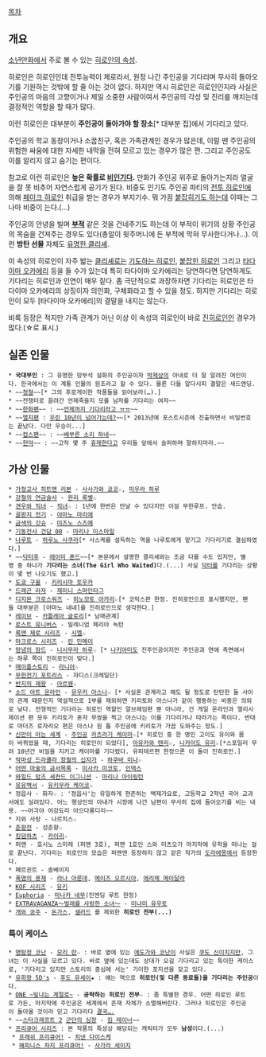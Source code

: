 [[목차]]

== 개요 ==
[[소년만화]]에서 주로 볼 수 있는 [[히로인]][[캐릭터의 유형|의 속성]].

히로인은 히로인인데 전투능력이 제로라서, 원정 나간 주인공을 기다리며 무사히 돌아오기를 기원하는 것밖에 할 줄 아는 것이 없다. 하지만 역시 히로인은 히로인인지라 사실은 주인공의 마음의 고향이거나 제일 소중한 사람이여서 주인공의 각성 및 진리를 깨치는데 결정적인 역할을 할 때가 많다. 

이런 히로인은 대부분이 '''주인공이 돌아가야 할 장소'''[* 대부분 집]에서 기다리고 있다.

주인공의 학교 동창이거나 소꿉친구, 혹은 가족관계인 경우가 많은데, 이럴 땐 주인공의 위험한 싸움에 대한 자세한 내막을 전혀 모르고 있는 경우가 많은 편. 그리고 주인공도 이를 알리지 않고 숨기는 편이다.

참고로 이런 히로인은 '''높은 확률로 [[비인기]]다.''' 만화가 주인공 위주로 돌아가는지라 얼굴을 잘 못 비추어 자연스럽게 공기가 된다. 비중도 인기도 주인공 파티의 [[싸우는 미소녀|전투 히로인]]에 의해 [[페이크 히로인]] 취급을 받는 경우가 부지기수. 뭐 가끔 [[붙잡힌 히로인|붙잡히기도 하는데]] 이때는 그나마 비중이 는다.(…)

주인공의 안녕을 빌며 '''[[부적]]''' 같은 것을 건네주기도 하는데 이 부적이 위기의 상황 주인공의 목숨을 건져주는 경우도 있다(총알이 윗주머니에 든 부적에 막혀 무사한다거나…). 이런 '''방탄 선물''' 자체도 [[물건에 맞아서 살았다|유명한 클리셰]].

이 속성의 히로인이 자주 밟는 [[클리셰]]로는 [[기도하는 히로인]], [[붙잡힌 히로인]] 그리고 [[타다이마 오카에리]] 등을 들 수가 있는데 특히 타다이마 오카에리는 당연하다면 당연하게도 기다리는 히로인과 인연이 매우 짙다. 좀 극단적으로 과장하자면 기다리는 히로인은 타다이마 오카에리의 상징이자 의인화, 구체화라고 할 수 있을 정도. 하지만 기다리는 히로인이 모두 [타다이마 오카에리]의 결말을 내지는 않는다.

비록 등장은 적지만 가족 관계가 아닌 이상 이 속성의 히로인이 바로 [[진히로인]]인 경우가 많다.(☆로 표시.)

== 실존 인물 ==
 * '''국대부인''' : 그 유명한 망부석 설화의 주인공이자 [[박제상]]의 아내로 더 잘 알려진 여인이다. 한국에서는 이 계통 인물의 원조라고 할 수 있다. 물론 다들 알다시피 결말은 새드엔딩.
 * ~~[[정철]]~~[* 그의 후로게이한 작품들을 읽어보라(…).]
 * ~~전쟁터로 끌려간 언제죽을지 모를 남자를 기다리는 여자~~
 * ~~[[한화 이글스|한화팬]]~~ : ~~[[588689|언제까지 기다리라고 ㅠㅠ]]~~
 * ~~[[엘지 트윈스|엘지팬]] : [[6668587667|우린 10년이 넘어가는데?]]~~[* 2013년에 포스트시즌에 진출하면서 비밀번호는 끝났다. 다만 우승이...]
 * ~~[[시카고 컵스|컵스팬]]~~ : ~~[[야구계의 저주들#s-1.1|배부른 소리 하네]]~~
 * ~~[[헌터x헌터|헌덕]]~~ : ~~고작 몇 주 [[휴재]]한다고 우리들 앞에서 슬퍼하며 말하지마라.~~
== 가상 인물 ==
 * [[가정교사 히트맨 리본]] - [[사사가와 쿄코]]☆, [[미우라 하루]]
 * [[강철의 연금술사]] - [[윈리 록벨]]☆
 * [[견우와 직녀]] - [[직녀]]☆ : 1년에 한번은 만날 수 있다지만 이걸 무한루프. 안습.
 * [[골판지 전기]] - [[야마노 마리에]]
 * [[금색의 갓슈]] - [[미즈노 스즈메]]
 * [[기동전사 건담 00]] - [[마리나 이스마일]]
 * [[나루토]] - [[하루노 사쿠라]][* 사스케를 설득하는 역을 나루토에게 맡기고 기다리기로 결심하였다.]
 * ~~[[닥터후]] - [[에이미 폰드]]~~[* 본문에서 설명한 클리셰와는 조금 다를 수도 있지만, 별명 중 하나가 '''기다리는 소녀(The Girl Who Waited)'''다.(...) 사실 [[11대 닥터|닥터]]를 기다리는 상황이 몇 번 나오기도 했고.]
 * [[도쿄 구울]] - [[키리시마 토우카]]
 * [[드래곤 라자]] - [[제미니 스마인타그]]
 * [[디지몬 크로스워즈]] - [[히노모토 아카리]]☆[* 코믹스판 한정. 진히로인으로 표시했지만, 팬들 대부분은 [아마노 네네]를 진히로인으로 생각한다.]
 * [[레이브(만화)|레이브]] - [[카틀레아 글로리]][* 남매관계]
 * [[로스트 유니버스]] - 밀레니엄 페리아 녹턴
 * [[록맨 제로 시리즈]] - [[시엘(록맨 제로 시리즈)|시엘]]☆
 * [[마크로스 시리즈]] - [[린 민메이]]
 * [[망념의 잠드]] - [[니시무라 하루]]☆ [* [[나키아미]]도 진주인공이지만 주인공과 연애 측면에서는 하루 쪽이 진히로인이 맞다.]
 * [[메이플스토리]] - [[라니아]]☆
 * [[무한전기 포트리스]] - 쟈디스(크레일단)
 * [[반지의 제왕]] - [[아르웬#s-1|아르웬]]☆
 * [[소드 아트 온라인]] - [[유우키 아스나]]☆ [* 사실혼 관계라고 해도 될 정도로 탄탄한 둘 사이의 관계 때문인지 역설적으로 1부를 제외하면 키리토와 아스나가 같이 행동하는 비중은 의외로 낮다. 전형적인 기다리는 히로인 역할인 알브헤임편 뿐 아니라, 건 게일 온라인과 엘리시제이션 편 모두 키리토가 혼자 무쌍을 찍고 아스나는 이를 기다리거나 따라가는 쪽이다. 반대로 마더즈 로자리오 편은 아스나 원 톱 주인공에 키리토가 가끔 도와주는 정도.]
 * [[신만이 아는 세계]] - [[주인공]] [[카츠라기 케이마]]☆[* 히로인 중 한 명인 고이도 유이와 몸이 바뀌었을 때, 기다리는 히로인이 되었다], [[아유카와 텐리]]☆, [[니카이도 유리]]☆[*스포일러 무려 10년간 비밀을 지키고 케이마를 기다렸다. 유피테르편 한정으론 이 둘이 진히로인.]
 * [[악마성 드라큘라 창월의 십자가]] - [[하쿠바 미나]]☆
 * [[어떤 마술의 금서목록]] - [[미사카 미코토]], [[인덱스(어떤 마술의 금서목록)|인덱스]]
 * [[와일드 암즈 세컨드 이그니션]] - [[마리나 아이링턴]]
 * [[유유백서]] - [[유키무라 케이코]]☆
 * 정읍사 - 화자☆ : '정읍사'는 유일하게 현존하는 백제가요로, 고등학교 2학년 국어 교과서에도 실려있다. 어느 행상인의 아내가 시장에 나간 남편이 무사히 집에 들어오기를 비는 내용. ~~어긔야 어강됴리 아으다롱디리~~
 * 지와 사랑 - 나르치스☆
 * [[춘향전]] - 성춘향☆
 * [[킹덤하츠]] - [[카이리]]☆
 * 퍼맨 - 호시노 스미레 (퍼맨 3호), 퍼맨 1호인 스와 미츠오가 마지막에 유학을 떠나는 걸로 끝난다. 기다리는 히로인의 모습은 퍼맨엔 등장하지 않고 같은 작가의 [[도라에몽]]에서 등장한다.
 * 페르귄트 - 솔베이지
 * [[폭염의 용제]] - [[라나 아룬데]], [[메이즈 오르시아]], [[에리체 메이달라]]
 * [[KOF 시리즈]] - [[유키(KOF)|유키]]
 * [[Euphoria]] - [[Euphoria#s-2.3.2|마나카 네무]](진엔딩 루트 한정)
 * [[EXTRAVAGANZA～벌레를 사랑한 소녀～]] - [[미나미 유우토]]
 * [[개와 공주]] - [[돈가스(개와 공주)|돈가스]], [[샐러드(개와 공주)|샐러드]] 를 제외한 '''히로인 전부(...)'''

=== 특이 케이스 ===
 * [[명탐정 코난]] - [[모리 란]]☆ : 바로 옆에 있는 [[에도가와 코난]]이 사실은 [[쿠도 신이치]]지만, 그녀는 이 사실을 모르고 있다. 바로 옆에 있는데도 상대가 오길 기다리고 있는 특이한 케이스로, '기다리고 있지만 스토리의 중심에 서는' 기이한 포지션을 갖고 있다.
 * [[유희왕 5D's]] - [[후도 유세이]]★ : 얘는 역으로 '''히로인(및 다른 동료들)을 기다리는 주인공'''이다.
 * [[ONE ~빛나는 계절로~]] - '''공략하는 히로인 전부'''☆ : 좀 특별한 경우. 어떤 히로인 루트로 가든, 마지막에 주인공은 세계에서 존재 자체가 소멸해버린다. 그러나 히로인은 주인공이 돌아올 것이라 믿고 기다리다 [[타다이마 오카에리|결국….]]
 * ~~[[스타크래프트 2]] [[군단의 심장]] - [[짐 레이너]]~~
 * [[프리큐어 시리즈]] : 본 작품의 특성상 해당되는 캐릭터가 모두 '''남성'''이다.(...)
  * [[프레쉬 프리큐어!]] - [[치넨 다이스케]]
  * [[해피니스 차지 프리큐어!]] - [[사가라 세이지]]
